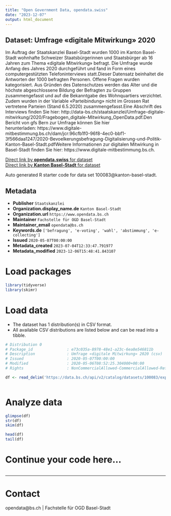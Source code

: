 ```yaml
---
title: "Open Government Data, opendata.swiss"
date: "2023-12-07"
output: html_document
---
```


## Dataset: Umfrage «digitale Mitwirkung» 2020

Im Auftrag der Staatskanzlei Basel-Stadt wurden 1000 im Kanton Basel-Stadt wohnhafte Schweizer Staatsbürgerinnen und Staatsbürger ab 16 Jahren zum Thema «digitale Mitwirkung» befragt. Die Umfrage wurde Anfang des Jahres 2020 durchgeführt und fand in Form eines computergestützten Telefoninterviews statt.Dieser Datensatz beinhaltet die Antworten der 1000 befragten Personen. Offene Fragen wurden kategorisiert. Aus Gründen des Datenschutzes werden das Alter und die höchste abgeschlossene Bildung der Befragten zu Gruppen zusammengefasst und auf die Bekanntgabe des Wohnquartiers verzichtet. Zudem wurden in der Variable «Parteibindung» nicht im Grossen Rat vertretene Parteien (Stand 6.5.2020) zusammengefasst.Eine Abschrift des Interviews finden Sie hier: http://data-bs.ch/staatskanzlei/Umfrage-digitale-mitwirkung/2020/Fragebogen_digitale-Mitwirkung_OpenData.pdf.Den Bericht von gfs Bern zur Umfrage können Sie hier herunterladen: https://www.digitale-mitbestimmung.bs.ch/dam/jcr:96cfb1f0-96f8-4ec0-bbf1-3f566daa1247/2020-Bevoelkerungsbefragung-Digitalisierung-und-Politik-Kanton-Basel-Stadt.pdfWeitere Informationen zur digitalen Mitwirkung in Basel-Stadt finden Sie hier: https://www.digitale-mitbestimmung.bs.ch.

[Direct link by **opendata.swiss** for dataset](https://opendata.swiss/de/dataset/umfrage-digitale-mitwirkung-2020)<br>
[Direct link by **Kanton Basel-Stadt** for dataset](https://data.bs.ch/explore/dataset/100083/)

Auto generated R starter code for data set 100083@kanton-basel-stadt.

## Metadata

- **Publisher** `Staatskanzlei`
- **Organization.display_name.de** `Kanton Basel-Stadt`
- **Organization.url** `https://www.opendata.bs.ch`
- **Maintainer** `Fachstelle für OGD Basel-Stadt`
- **Maintainer_email** `opendata@bs.ch`
- **Keywords.de** `['befragung', 'e-voting', 'wahl', 'abstimmung', 'e-collecting']`
- **Issued** `2020-05-07T00:00:00`
- **Metadata_created** `2023-07-04T12:33:47.791977`
- **Metadata_modified** `2023-12-06T15:48:41.843107`


# Load packages

```r

library(tidyverse)
library(skimr)

```

# Load data

-   The dataset has 1 distribution(s) in CSV format.
-   All available CSV distributions are listed below and can be read into a tibble.

```r

# Distribution 0
# Package_id               : e73c035a-8978-48e1-a23c-6ea8e546811b
# Description              : Umfrage «digitale Mitwirkung» 2020 (csv)
# Issued                   : 2020-05-07T00:00:00
# Modified                 : 2020-05-06T08:52:25.304000+00:00
# Rights                   : NonCommercialAllowed-CommercialAllowed-ReferenceRequired

df <- read_delim('https://data.bs.ch/api/v2/catalog/datasets/100083/exports/csv')



```

# Analyze data

```r

glimpse(df)
str(df)
skim(df)

head(df)
tail(df)

```

# Continue your code here...

```r

```

------------------------------------------------------------------------

# Contact

opendata@bs.ch | Fachstelle für OGD Basel-Stadt
